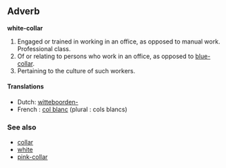 ==Adverb==
'''white-collar'''

#Engaged or trained in working in an office, as opposed to manual work.  Professional class.
#Of or relating to persons who work in an office, as opposed to [[blue-collar]].  
#Pertaining to the culture of such workers.

====Translations====
*Dutch: [[witteboorden-]]
*French : [[col blanc]] (plural : cols blancs)

===See also===

* [[collar]]
* [[white]]
* [[pink-collar]]